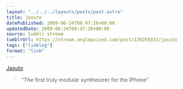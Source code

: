 ```yaml
---
layout: "../../../layouts/posts/post.astro"
title: Jasuto
datePublished: 2009-06-24T08:47:26+00:00
updatedDate: 2009-06-24T08:47:26+00:00
source: tumblr stream
tumblrUrl: https://stream.anglepoised.com/post/129258332/jasuto
tags: ["linklog"]
format: "link"
---
```


[Jasuto][1]

> &ldquo;The first truly modular synthesizer for the iPhone&rdquo;

[1]: http://www.jasuto.com/
